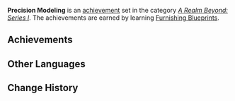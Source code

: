{{Achievement Set Infobox
|title        = 
|primogems    = {{Achievement/Primogems|Precision Modeling}}
|total        = {{Achievement/Total|Precision Modeling}}
|category     = A Realm Beyond: Series I
}}
'''Precision Modeling''' is an [[achievement]] set in the category ''[[A Realm Beyond: Series I]]''. The achievements are earned by learning [[Furnishing Blueprints]].

==Achievements==
{{Achievements by Category Table|Precision Modeling}}
<!--
==Notes==

==Trivia==
-->
==Other Languages==
{{Other Languages
|en      = Precision Modeling
|zhs     = 标准图样
|zhs_rm  = Biāozhǔn Túyàng
|zht     = 標準圖樣
|zht_rm  = Biāozhǔn Túyàng
|zh_tl   = Standard Blueprint
|ja      = 標準設計図
|ja_rm   = Hyoujun Sekkeizu
|ja_tl   = Standard Blueprint
|ko      = 표준 도면
|ko_rm   = 
|ko_tl   = 
|es      = Decoración de interiores
|es_tl   = Interior Design
|fr      = Décorateur/Décoratrice d'intérieur
|fr_tl   = Interior Designer
|ru      = Стандартный чертёж
|ru_tl   = 
|th      = รูปแบบมาตรฐาน
|th_rm   = 
|th_tl   = 
|vi      = Bản Vẽ Tiêu Chuẩn
|vi_tl   = 
|de      = Standardentwurf
|de_tl   = Standard Draft
|id      = Pola Standar
|id_tl   = Standard Pattern
|pt      = Diagrama padrão
|pt_tl   = 
}}

==Change History==
{{Change History|1.5}}
<!--
==References==
{{Reflist}}
-->